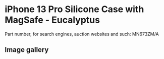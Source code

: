 
# iPhone 13 Pro Silicone Case with MagSafe - Eucalyptus

Part number, for search engines, auction websites and such: MN673ZM/A

## Image gallery

<div style={{ width: "768px" }}>
  <GalleryComponent
    images={[
      {
        original: "/everysource/MN673.webp",
        thumbnail: "/everypreview/MN673.webp",
      },
      {
        original: "/everysource/MN673_AV1.webp",
        thumbnail: "/everypreview/MN673_AV1.webp",
      },
      {
        original: "/everysource/MN673_AV2.webp",
        thumbnail: "/everypreview/MN673_AV2.webp",
      },
      {
        original: "/everysource/MN673_AV3.webp",
        thumbnail: "/everypreview/MN673_AV3.webp",
      },
      {
        original: "/everysource/MN673_AV4.webp",
        thumbnail: "/everypreview/MN673_AV4.webp",
      },
      {
        original: "/everysource/MN673_AV5.webp",
        thumbnail: "/everypreview/MN673_AV5.webp",
      },
      {
        original: "/everysource/MN673_AV6.webp",
        thumbnail: "/everypreview/MN673_AV6.webp",
      }
    ]}
  />
</div>